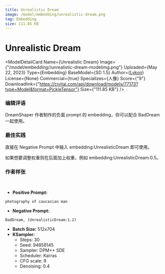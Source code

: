 ```yaml
---
title: Unrealistic Dream
image: /model/embedding/unrealistic-dream.png
tag: Embedding
size: 111.85 KB
---
```



# Unrealistic Dream

<ModelDetailCard 
  Name={<span>Unrealistic Dream</span>}
  Image={"/model/embedding//unrealistic-dream-modelimg.png"}
  Uploaded={<span>May 22, 2023</span>}
  Type={<span>Embedding</span>}
  BaseModel={<span>SD 1.5</span>}
  Author={<a href="https://civitai.com/user/Lykon">Lykon</a>}
  License={<span>None</span>}
  Commercial={true}
  Specializes={<span>人像</span>}
  Score={"9"}
  Downloadlink={"https://civitai.com/api/download/models/77173?type=Model&format=PickleTensor"}
  Size={"111.85 KB"}
/>

### 编辑评语

DreamShaper 作者制作的负面 prompt 的 embedding，你可以配合 BadDream 一起使用。

### 最佳实践

直接在 Negative Prompt 中输入 embedding:UnrealisticDream 即可使用。

如果想要调整权重则在后面加上权重，例如 embedding:UnrealisticDream:0.5。

### 作者样张

<br/>
<PhotoProvider>
  <PhotoView src="/model/embedding/002.png">
    <img src="/model/embedding/002.png" alt="" className='rounded-lg'/>
  </PhotoView>
</PhotoProvider>

* **Positive Prompt:** 
```plaintext
photography of caucasian man
```
* **Negative Prompt:** 
```plaintext
BadDream, (UnrealisticDream:1.2)
```
* **Batch Size:** 512x704
* **KSampler:**
  * Steps: 30
  * Seed: 94858145
  * Sampler: DPM++ SDE
  * Scheduler: Karras
  * CFG scale: 9
  * Denoising: 0.4